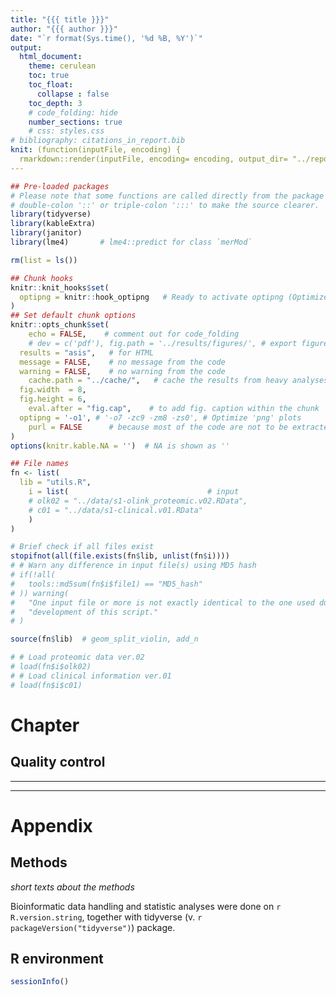 ```yaml
---
title: "{{{ title }}}"
author: "{{{ author }}}"
date: "`r format(Sys.time(), '%d %B, %Y')`"
output:
  html_document:
    theme: cerulean
    toc: true
    toc_float: 
      collapse : false
    toc_depth: 3
    # code_folding: hide
    number_sections: true
    # css: styles.css
# bibliography: citations_in_report.bib
knit: (function(inputFile, encoding) {
  rmarkdown::render(inputFile, encoding= encoding, output_dir= "../reports") })
---
```


```r
## Pre-loaded packages
# Please note that some functions are called directly from the package using
# double-colon '::' or triple-colon ':::' to make the source clearer.
library(tidyverse)
library(kableExtra)
library(janitor)
library(lme4)       # lme4::predict for class `merMod`

rm(list = ls())

## Chunk hooks
knitr::knit_hooks$set(
  optipng = knitr::hook_optipng   # Ready to activate optipng (Optimize PNG)
)
## Set default chunk options
knitr::opts_chunk$set(
	echo = FALSE,    # comment out for code_folding
	# dev = c('pdf'), fig.path = '../results/figures/', # export figures to pdf files
  results = "asis",   # for HTML
  message = FALSE,    # no message from the code
  warning = FALSE,    # no warning from the code
	cache.path = "../cache/",   # cache the results from heavy analyses
  fig.width  = 8,
  fig.height = 6,
	eval.after = "fig.cap",    # to add fig. caption within the chunk
  optipng = '-o1', # '-o7 -zc9 -zm8 -zs0', # Optimize 'png' plots
	purl = FALSE      # because most of the code are not to be extracted
)
options(knitr.kable.NA = '')  # NA is shown as ''
```

```r
## File names
fn <- list(
  lib = "utils.R",
	i = list(                               # input
    # olk02 = "../data/s1-olink_proteomic.v02.RData", 
    # c01 = "../data/s1-clinical.v01.RData"
	)
)

# Brief check if all files exist
stopifnot(all(file.exists(fn$lib, unlist(fn$i))))
# # Warn any difference in input file(s) using MD5 hash
# if(!all(
#   tools::md5sum(fn$i$file1) == "MD5_hash"
# )) warning(
#   "One input file or more is not exactly identical to the one used during ",
#   "development of this script."
# )

source(fn$lib)  # geom_split_violin, add_n

# # Load proteomic data ver.02
# load(fn$i$olk02)
# # Load clinical information ver.01
# load(fn$i$c01)
```

#  Chapter

##  Quality control


----------------------------



----------------------------

#  Appendix

## Methods

_short texts about the methods_

Bioinformatic data handling and statistic analyses were done on `r R.version.string`, 
together with tidyverse (v. `r packageVersion("tidyverse")`) package.

##  R environment

```r
sessionInfo()
```
